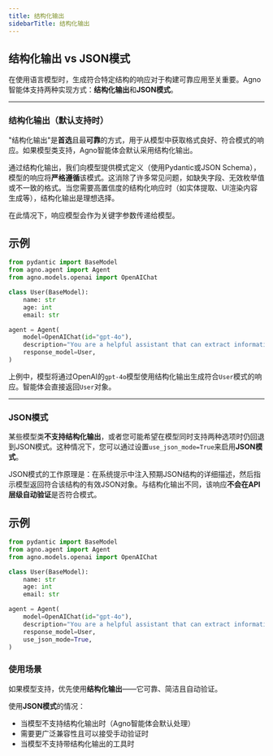 ```yaml
---
title: 结构化输出
sidebarTitle: 结构化输出
---
```

## 结构化输出 vs JSON模式

在使用语言模型时，生成符合特定结构的响应对于构建可靠应用至关重要。Agno智能体支持两种实现方式：**结构化输出**和**JSON模式**。

---

### 结构化输出（默认支持时）

"结构化输出"是**首选**且最**可靠**的方式，用于从模型中获取格式良好、符合模式的响应。如果模型类支持，Agno智能体会默认采用结构化输出。

通过结构化输出，我们向模型提供模式定义（使用Pydantic或JSON Schema），模型的响应将**严格遵循**该模式。这消除了许多常见问题，如缺失字段、无效枚举值或不一致的格式。当您需要高置信度的结构化响应时（如实体提取、UI渲染内容生成等），结构化输出是理想选择。

在此情况下，响应模型会作为关键字参数传递给模型。

## 示例

```python
from pydantic import BaseModel
from agno.agent import Agent
from agno.models.openai import OpenAIChat

class User(BaseModel):
    name: str
    age: int
    email: str

agent = Agent(
    model=OpenAIChat(id="gpt-4o"),
    description="You are a helpful assistant that can extract information from a user's profile.",
    response_model=User,
)
```

上例中，模型将通过OpenAI的`gpt-4o`模型使用结构化输出生成符合`User`模式的响应。智能体会直接返回`User`对象。

---

### JSON模式

某些模型类**不支持结构化输出**，或者您可能希望在模型同时支持两种选项时仍回退到JSON模式。这种情况下，您可以通过设置`use_json_mode=True`来启用**JSON模式**。

JSON模式的工作原理是：在系统提示中注入预期JSON结构的详细描述，然后指示模型返回符合该结构的有效JSON对象。与结构化输出不同，该响应**不会在API层级自动验证**是否符合模式。

## 示例

```python
from pydantic import BaseModel
from agno.agent import Agent
from agno.models.openai import OpenAIChat

class User(BaseModel):
    name: str
    age: int
    email: str

agent = Agent(
    model=OpenAIChat(id="gpt-4o"),
    description="You are a helpful assistant that can extract information from a user's profile.",
    response_model=User,
    use_json_mode=True,
)

```

### 使用场景

如果模型支持，优先使用**结构化输出**——它可靠、简洁且自动验证。

使用**JSON模式**的情况：

- 当模型不支持结构化输出时（Agno智能体会默认处理）
- 需要更广泛兼容性且可以接受手动验证时
- 当模型不支持带结构化输出的工具时